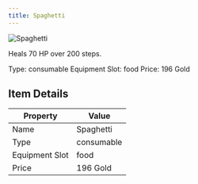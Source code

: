 ```yaml
---
title: Spaghetti
---
```


<div className="flex items-start gap-6 mb-8">
  <div className="flex-shrink-0">
    <img src="/assets/resources/cooking/spaghetti.png" alt="Spaghetti" className="w-24 h-24 border rounded-lg" />
  </div>
  <div className="flex-1">
    <div className="space-y-2">
      <p className="text-lg text-muted-foreground">Heals 70 HP over 200 steps.</p>
      <div className="flex flex-wrap gap-4 text-sm">
        <span className="px-2 py-1 bg-green-100 dark:bg-green-900 rounded-md">
          Type: consumable
        </span>
        <span className="px-2 py-1 bg-purple-100 dark:bg-purple-900 rounded-md">
          Equipment Slot: food
        </span>
        <span className="px-2 py-1 bg-yellow-100 dark:bg-yellow-900 rounded-md">
          Price: 196 Gold
        </span>
      </div>
    </div>
  </div>
</div>

## Item Details
| Property | Value |
|----------|-------|
| Name | Spaghetti |
| Type | consumable |
| Equipment Slot | food |
| Price | 196 Gold |

